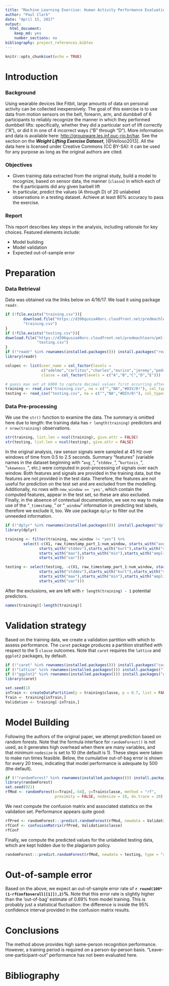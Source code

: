 ```yaml
---
title: "Machine Learning Exercise: Human Activity Performance Evaluation"
author: "Paul Clark"
date: "April 15, 2017"
output: 
  html_document: 
    keep_md: yes
    number_sections: no
bibliography: project_references.bibtex
---
```


```r
knitr::opts_chunk$set(echo = TRUE)
```

# Introduction

### Background

Using wearable devices like Fitbit, large amounts of data on personal activity can be collected  inexpensively. The goal of this exercise is to use data from motion sensors on the belt, forearm, arm, and dumbbell of 6 participants to reliably recognize the manner in which they performed dumbbell lifts: specifically, whether they did a particular sort of lift correctly ("A"), or did it in one of 4 incorrect ways ("B" through "D"). More information and data is available here: <http://groupware.les.inf.puc-rio.br/har>. See the section on the _**Weight Lifting Exercise Dataset**_, [@Velloso2013].  All the data here is licensed under Creative Commons (CC BY-SA): it can be used for any purpose as long as the original authors are cited.

### Objectives
  
  *  Given training data extracted from the original study, build a model to recognize, based on sensor data, the manner (`classe`) in which each of the 6 participants did any given barbell lift
  * In particular, predict the values (A through D) of 20 unlabeled observations in a testing dataset. Achieve at least 80% accuracy to pass the exercise.

### Report

This report describes key steps in the analysis, including rationale for key choices.  Featured elements include:

  * Model building
  * Model validation
  * Expected out-of-sample error
     
# Preparation

### Data Retrieval

Data was obtained via the links below on 4/16/17. We load it using package `readr`.  
```r
if (!file.exists("training.csv")){
        download.file("https://d396qusza40orc.cloudfront.net/predmachlearn/pml-training.csv",
        "training.csv")
}
if (!file.exists("testing.csv")){
download.file("https://d396qusza40orc.cloudfront.net/predmachlearn/pml-testing.csv",
              "testing.csv")
}
if (!"readr" %in% rownames(installed.packages())) install.packages("readr")
library(readr)

colspec <- list(user_name = col_factor(levels =
                c("adelmo","carlitos","charles","eurico","jeremy","pedro")), 
                classe = col_factor(levels = c("A","B","C","D","E")))

# guess_max set at 6000 to capture decimal values first occurring after row 1000
training <- read_csv("training.csv", na = c("","NA","#DIV/0!"), col_types = colspec, guess_max = 6000)
testing <- read_csv("testing.csv", na = c("","NA","#DIV/0!"), col_types = colspec)

```
### Data Pre-processing

We use the `str()` function to examine the data. The summary is omitted here due to length: the training data has `r length(training)` predictors and `r nrow(training)` observations.
```r
str(training, list.len = ncol(training), give.attr = FALSE)
str(testing, list.len = ncol(testing), give.attr = FALSE)
```
In the original analysis, raw sensor signals were sampled at 45 Hz over windows of time from 0.5 to 2.5 seconds. Summary "features" (variable names in the dataset beginning with "`avg_`", "`stddev_`", "`kurtosis_`", "`skewness_`", etc.) were computed in post-processing of signals over each window. Both features and signals are provided in the training data, but the features are not provided in the test data.  Therefore, the features are not useful for prediction on the test set and are excluded from the modelling. Additionally, no rows with `new_window == 'yes'`, which contain the computed features, appear in the test set, so these are also excluded. Finally, in the absence of contextual documentation, we see no way to make use of the "`_timestamp_`" or "`_window`" information in predicting test labels, therefore we exclude it, too.  We use package `dplyr` to filter out the unneeded information.
```r
if (!"dplyr" %in% rownames(installed.packages())) install.packages("dplyr")
library(dplyr)

training <- filter(training, new_window != "yes") %>%
        select(-c(X1, raw_timestamp_part_1:num_window, starts_with("avg"),
               starts_with("stddev"),starts_with("kurt"),starts_with("skew"),
               starts_with("max"),starts_with("min"),starts_with("amplitude"),
               starts_with("var")))

testing <- select(testing, -c(X1, raw_timestamp_part_1:num_window, starts_with("avg"),
               starts_with("stddev"),starts_with("kurt"),starts_with("skew"),
               starts_with("max"),starts_with("min"),starts_with("amplitude"),
               starts_with("var")))

```

After the exclusions, we are left with `r length(training) - 1`  potential predictors.  
```r
names(training)[-length(training)]
```

# Validation strategy

Based on the training data, we create a validation partition with which to assess performance.  The `caret` package produces a partition stratified with respect to the 5 `classe` outcomes. Note that `caret` requires the `lattice` and `ggplot2` packages, by default.
```r
if (!"caret" %in% rownames(installed.packages())) install.packages("caret")
if (!"lattice" %in% rownames(installed.packages())) install.packages("lattice")
if (!"ggplot2" %in% rownames(installed.packages())) install.packages("ggplot2")
library(caret)

set.seed(1)
inTrain <- createDataPartition(y = training$classe, p = 0.7, list = FALSE)
Train <- training[inTrain,]
Validation <- training[-inTrain,]

```
  
  
# Model Building
  
Following the authors of the original paper, we attempt prediction based on random forests.  Note that the formula interface for `randomForest()` is not used, as it generates high overhead when there are many variables, and that minimum `nodesize` is set to 10 (the default is 1).  These steps were taken to make run times feasible.  Below, the cumulative out-of-bag error is shown for every 20 trees, indicating that model performance is adequate by 500 (the default). 
```r
if (!"randomForest" %in% rownames(installed.packages())) install.packages("randomForest")
library(randomForest)
set.seed(921)
rfMod <- randomForest(x=Train[,-54], y=Train$classe, method = "rf", 
                      proximity = FALSE, nodesize = 10, do.trace = 20)

```

We next compute the confusion matrix and associated statistics on the validation set.  Performance appears quite good:

```r
rfPred <- randomForest:::predict.randomForest(rfMod, newdata = Validation[,-54], type = "response")
rfConf <- confusionMatrix(rfPred, Validation$classe)
rfConf
```

Finally, we compute the predicted values for the unlabeled testing data, which are kept hidden due to the plagiarism policy.

```r
randomForest:::predict.randomForest(rfMod, newdata = testing, type = "response")
```

# Out-of-sample error

Based on the above, we expect an out-of-sample error rate of **`r round(100*(1-rfConf$overall[[1]]),2)`%**.  Note that this error rate is slightly higher than the 'out-of-bag' estimate of 0.69% from model training.  This is probably just a statistical fluctuation: the difference is inside the 95% confidence interval provided in the confusion matrix results.

# Conclusions

The method above provides high same-person recognition performance.  However, a training period is required on a person-by-person basis.  "Leave-one-participant-out" performance has not been evaluated here.

# Bibliography
  
  
